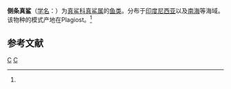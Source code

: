 {{Speciesbox 
| taxon = Carcharhinus pleurotaenia
| binomial_authority = Bleeker, 1852<ref name='id5164'>{{cite web| url =http://www.bioinfo.cn/db05/BjdwSpecies.php?action=view&id=5164| title =侧条真鲨| work =中国动物物种编目数据库| publisher =中国科学院微生物研究所| author =中国科学院动物研究所| accessdate =2009-04-11| deadurl =yes| archiveurl =https://web.archive.org/web/20160305063846/http://www.bioinfo.cn/db05/BjdwSpecies.php?action=view&id=5164| archivedate =2016-03-05}}</ref>
}}

'''侧条真鲨'''（[[学名|学名]]：{{lang|la|''Carcharhinus pleurotaenia''}}）为[[真鲨科|真鲨科]][[真鲨属|真鲨属]]的[[鱼类|鱼类]]。分布于[[印度尼西亚|印度尼西亚]]以及[[南海|南海]]等海域。该物种的模式产地在Plagiost。<ref name='id5164'/>

== 参考文献 ==
{{reflist}}

{{Taxonbar|from=Q10887197}}

[[Category:真鲨属|C]]
[[Category:_1852年描述的鱼类|C]]